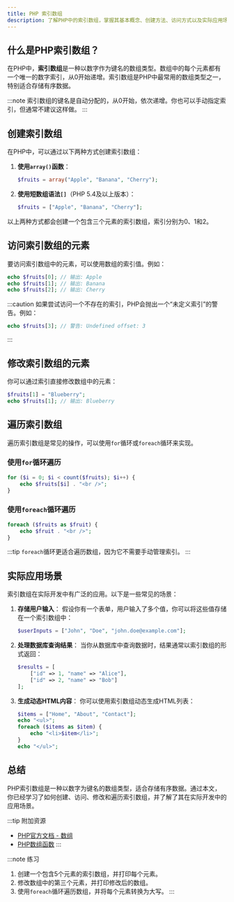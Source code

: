 ```yaml
---
title: PHP 索引数组
description: 了解PHP中的索引数组，掌握其基本概念、创建方法、访问方式以及实际应用场景。适合初学者学习PHP数组的基础知识。
---
```


## 什么是PHP索引数组？

在PHP中，**索引数组**是一种以数字作为键名的数组类型。数组中的每个元素都有一个唯一的数字索引，从0开始递增。索引数组是PHP中最常用的数组类型之一，特别适合存储有序数据。

:::note
索引数组的键名是自动分配的，从0开始，依次递增。你也可以手动指定索引，但通常不建议这样做。
:::

## 创建索引数组

在PHP中，可以通过以下两种方式创建索引数组：

1. **使用`array()`函数**：
   ```php
   $fruits = array("Apple", "Banana", "Cherry");
   ```

2. **使用短数组语法`[]`**（PHP 5.4及以上版本）：
   ```php
   $fruits = ["Apple", "Banana", "Cherry"];
   ```

以上两种方式都会创建一个包含三个元素的索引数组，索引分别为0、1和2。

## 访问索引数组的元素

要访问索引数组中的元素，可以使用数组的索引值。例如：

```php
echo $fruits[0]; // 输出: Apple
echo $fruits[1]; // 输出: Banana
echo $fruits[2]; // 输出: Cherry
```

:::caution
如果尝试访问一个不存在的索引，PHP会抛出一个“未定义索引”的警告。例如：
```php
echo $fruits[3]; // 警告: Undefined offset: 3
```
:::

## 修改索引数组的元素

你可以通过索引直接修改数组中的元素：

```php
$fruits[1] = "Blueberry";
echo $fruits[1]; // 输出: Blueberry
```

## 遍历索引数组

遍历索引数组是常见的操作，可以使用`for`循环或`foreach`循环来实现。

### 使用`for`循环遍历

```php
for ($i = 0; $i < count($fruits); $i++) {
    echo $fruits[$i] . "<br />";
}
```

### 使用`foreach`循环遍历

```php
foreach ($fruits as $fruit) {
    echo $fruit . "<br />";
}
```

:::tip
`foreach`循环更适合遍历数组，因为它不需要手动管理索引。
:::

## 实际应用场景

索引数组在实际开发中有广泛的应用。以下是一些常见的场景：

1. **存储用户输入**：
   假设你有一个表单，用户输入了多个值，你可以将这些值存储在一个索引数组中：
   ```php
   $userInputs = ["John", "Doe", "john.doe@example.com"];
   ```

2. **处理数据库查询结果**：
   当你从数据库中查询数据时，结果通常以索引数组的形式返回：
   ```php
   $results = [
       ["id" => 1, "name" => "Alice"],
       ["id" => 2, "name" => "Bob"]
   ];
   ```

3. **生成动态HTML内容**：
   你可以使用索引数组动态生成HTML列表：
   ```php
   $items = ["Home", "About", "Contact"];
   echo "<ul>";
   foreach ($items as $item) {
       echo "<li>$item</li>";
   }
   echo "</ul>";
   ```

## 总结

PHP索引数组是一种以数字为键名的数组类型，适合存储有序数据。通过本文，你已经学习了如何创建、访问、修改和遍历索引数组，并了解了其在实际开发中的应用场景。

:::tip 附加资源
- [PHP官方文档 - 数组](https://www.php.net/manual/en/language.types.array.php)
- [PHP数组函数](https://www.php.net/manual/en/ref.array.php)
:::

:::note 练习
1. 创建一个包含5个元素的索引数组，并打印每个元素。
2. 修改数组中的第三个元素，并打印修改后的数组。
3. 使用`foreach`循环遍历数组，并将每个元素转换为大写。
:::